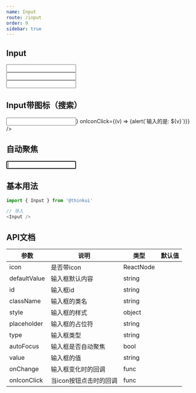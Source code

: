 ```yaml
---
name: Input
route: /input
order: 9
sidebar: true
---
```



## Input

<Playground>
    <Input /><br />
    <Input style={{width: '400px', marginTop: '16px', marginBottom: '16px'}} /><br />
    <Input style={{borderRadius: '4px'}} />
</Playground>

## Input带图标（搜索）

<Playground>
    <Input icon={<Icon type='FaSistrix' />} onIconClick={(v) => {alert(`输入的是: ${v}`)}} />
</Playground>

## 自动聚焦
<Playground>
    <Input autoFocus />
</Playground>

## 基本用法

``` js
import { Input } from '@thinkui'

// 导入
<Input />
```

## API文档
|  参数  |  说明  |  类型  |  默认值  |
|  ---   |  ---  |  ---  |  ---  |
|  icon  |  是否带icon  |  ReactNode |  |
|  defaultValue  |  输入框默认内容  |  string |  |
|  id  |  输入框id  |  string |  |
|  className  |  输入框的类名  |  string |  |
|  style  |  输入框的样式  |  object |  |
|  placeholder  |  输入框的占位符  |  string |  |
|  type  |  输入框类型  |  string |  |
|  autoFocus  |  输入框是否自动聚焦  |  bool |  |
|  value  |  输入框的值  |  string |  |
|  onChange  |  输入框变化时的回调  |  func |  |
|  onIconClick  |  当icon按钮点击时的回调  |  func |  |
